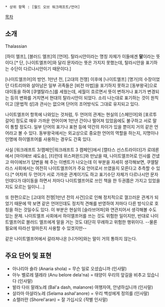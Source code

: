  * 상위 항목 : [월드 오브 워크래프트/언어]

[[목차]]

== 소개 ==

Thalassian

[하이 엘프], [블러드 엘프]의 [언어]. 탈라시안이라는 명칭 자체가 이들에겐 '''말'''이라는 뜻이다.[* 단, [나이트엘프어]와 달리 문자라는 뜻은 가지지 못했는데, 탈라시안을 표기하는 수단이 다르나시안이기 때문이다.]

[나이트엘프어]의 방언. 1만년 전, [고대의 전쟁] 이후에 [나이트엘프] [명가]의 수장이었던 다트리마와 살아남은 일부 귀족들은 [비전 마법]을 포기하지 못하고 [동부왕국]으로 대이동을 하여 [쿠엘탈라스]를 세웠는데, 세월이 흐르면서 뜻이 변하거나 표기가 변경되는 등의 변화를 거치면서 현대의 탈라시안이 되었다. 소리 나는대로 표기하는 것이 원칙이고 [문법적 성]과 관사는 없으며 단어의 조어방식도 그대로 유지되고 있다. 

나이트엘프어 항목에 나와있는 것처럼, 두 언어의 관계는 현실의 [스페인어]와 [포르투갈어] 정도로 매우 가까운 언어이며 1만년 간이나 떨어져 있었음에도 불구하고 서로 말이 통할 정도다. 일부 단어의 표기나 표현 등에 약간의 차이가 있을 뿐이지 거의 같은 언어라고 볼 수 있다. 동부왕국에서는 외교상으로 중요한 언어의 역할을 하는지, 지명이나 인명에 하이엘프어를 사용하는 경우도 간혹 있다. 

사실 [워크래프트 3/캠페인|워크래프트 3 캠페인]에서 [캘타스 선스트라이더]가 로데론에서 [마이에브 섀도송], [티란데 위스퍼윈드]와 만났을 때, 나이트엘프어로 인사를 건넸고 마이에브가 답변을 해 주는 이벤트가 나오는데 이 부분을 자세히 생각해보면, 쿠엘탈라스 사회에서는 여전히 나이트엘프어가 주요 언어로서 쓰였을지 모른다고 추측할 수 있다.[* 어차피 두 언어가 서로 가까운 관계이기도 하고 표기수단 자체가 다르나시안 문자인데다가 대이동을 하면서 저마다 나이트엘프어로 쓰인 책을 한 두권쯤은 가지고 있었을지도 모르는 일이니...]

또 한편으로는 [고대의 전쟁|1만년 전의 사건]으로 인해 정치적으로 껄끄러운 관계가 되었기 때문에 딱 보면 같은 언어인데도 정치적 견해를 반영하여 저마다 다른 방식으로 호칭을 하는 것일수도 있다. 이 부분은 현실의 [슬라브어파]와 연관지어서 생각해볼 수도 있는 문제. 나이트엘프 사회에서 하이엘프어를 쓰는 것도 위험한 일이지만, 반대로 나이트엘프어로 블러드 엘프에게 말을 거는 것도 대단히 무례하고 위험한 행위이다. --물론 필요에 따라선 얼마든지 사용할 수 있겟지만--

같은 나이트엘프어에서 갈라져나온 [나가어]와는 말이 거의 통하지 않는다.

== 주요 단어 및 표현 ==
* 아나리아 숄라 (Anaria shola) = 무슨 일로 오셨습니까 (인사말) 
* 아누 벨로레 델레라 (Anu belore dela'na) = 태양이 우리의 앞길을 비추고 있습니다 (인사말) 
* 발라 다쉬 말래노레 (Bal'a dash, malanore) 여행자여, 안녕하십니까 (인사말) 
* 살라마 아샬라노레 (Selama ashal'anore) = 우리 백성에게 정의를 (인사말) 
* 쇼렐러란 (Shorel'aran) = 잘 가십시오 (작별 인사말) 
